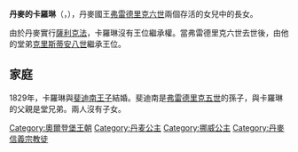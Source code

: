 {{Unreferenced|time=2020-07-19T02:56:57+00:00}}
{{Infobox royalty
| name         = 丹麥的卡羅琳
| image        = 1793 Caroline.jpg
| birth_date   = {{Birth date|1793|10|28|df=y}}
| birth_place  = [[哥本哈根|哥本哈根]][[克里斯蒂安堡宮|克里斯蒂安堡宮]]
| death_date   = {{Death date and age|1881|3|31|1793|10|28|df=y}}
| death_place  = 哥本哈根
| burial_place = [[羅斯基勒主教座堂|羅斯基勒主教座堂]]
| spouse       = [[斐迪南王子_(丹麥)|斐迪南王子]]
| house        = [[歐登堡王朝|歐登堡王朝]]
| father       = [[弗雷德里克六世|弗雷德里克六世]]
| mother       = [[黑森-卡塞爾的瑪麗_(1767-1852)|黑森-卡塞爾的瑪麗]]
| religion     = [[信義宗|信義宗]]
}}
'''丹麥的卡羅琳'''（{{lang-da|Caroline af Danmark}}，{{bd|1793年|10月28日|1881年|3月31日}}），丹麥國王[[弗雷德里克六世|弗雷德里克六世]]兩個存活的女兒中的長女。

由於丹麥實行[[薩利克法|薩利克法]]，卡羅琳沒有王位繼承權。當弗雷德里克六世去世後，由他的堂弟[[克里斯蒂安八世|克里斯蒂安八世]]繼承王位。

== 家庭 ==
1829年，卡羅琳與[[斐迪南王子_(丹麥)|斐迪南王子]]結婚。斐迪南是[[弗雷德里克五世|弗雷德里克五世]]的孫子，與卡羅琳的父親是堂兄弟。兩人沒有子女。

{{DEFAULTSORT: Caroline}}
[[Category:奧爾登堡王朝|Category:奧爾登堡王朝]]
[[Category:丹麦公主|Category:丹麦公主]]
[[Category:挪威公主|Category:挪威公主]]
[[Category:丹麥信義宗教徒|Category:丹麥信義宗教徒]]